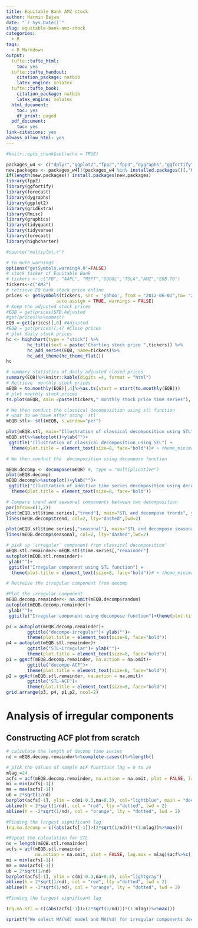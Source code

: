 ```yaml
---
title: Equitable Bank AMZ stock
author: Harmin Bajwa
date: "`r Sys.Date()`"
slug: equitable-bank-amz-stock
categories:
  - R
tags:
  - R Markdown
output:
  tufte::tufte_html:
    toc: yes
  tufte::tufte_handout:
    citation_package: natbib
    latex_engine: xelatex
  tufte::tufte_book:
    citation_package: natbib
    latex_engine: xelatex
  html_document:
    toc: yes
    df_print: paged
  pdf_document:
    toc: yes
link-citations: yes
always_allow_html: yes
---
```

```r
#knitr::opts_chunk$set(echo = TRUE)

packages_w4 <- c("dplyr","ggplot2","fpp2","fpp3","dygraphs","ggfortify","forecast","tidyquant","tidyverse","knitr","Rmisc","gridExtra","graphics")
new.packages <- packages_w4[!(packages_w4 %in% installed.packages()[,"Package"])]
if(length(new.packages)) install.packages(new.packages)
library(fpp2)
library(ggfortify)
library(forecast)
library(dygraphs)
library(ggplot2)
library(gridExtra)
library(Rmisc)
library(graphics)
library(tidyquant)
library(tidyverse)
library(forecast)
library(highcharter)

#source("multiplot.r")
```
```r
# to mute warnings
options("getSymbols.warning4.0"=FALSE)
# stock ticker of Equitable Bank
# tickers <- c("FB", "AAPL", "MSFT","GOOGL","TSLA","AMZ","EQB.TO")
tickers<-c("AMZ") 
# retrieve EQ bank stock price online
prices <- getSymbols(tickers, src = 'yahoo', from = "2012-06-01",to= "2020-09-30", 
                   auto.assign = TRUE, warnings = FALSE) 
# Keep the adjusted stock prices 
#EQB = get(prices)$FB.Adjusted
#get(prices)%>%names()
EQB = get(prices)[,6] #Adjusted
#EQB = get(prices)[,4] #Close prices
# plot daily stock prices
hc <- highchart(type = "stock") %>% 
        hc_title(text = paste("Charting stock price ",tickers)) %>% 
        hc_add_series(EQB, name=tickers)%>%
        hc_add_theme(hc_theme_flat())
hc
```

```r
# summary statistics of daily adjusted closed prices
summary(EQB)%>%knitr::kable(digits =4, format = "html")
# Retrieve  monthly stock prices
mEQB = to.monthly(EQB)[,4]%>%as.ts(start = start(to.monthly(EQB)))
# plot monthly stock prices
ts.plot(mEQB, main =paste(tickers," monthly stock price time series"), ylab="price"); grid()
```
```r
# We then conduct the classical decomposition using stl function
# what do we have after using `stl`
mEQB.stl<- stl(mEQB, s.window="per")

plot(mEQB.stl, main="Illustration of classical decomposition using STL")
mEQB.stl%>%autoplot()+ylab("")+
 ggtitle("Illustration of classical decomposition using STL") + 
  theme(plot.title = element_text(size=8, face="bold"))# + theme_minimal()
```
```r
# We then conduct the  decomposition using decompose function

mEQB.decomp <- decompose(mEQB) #, type = "multiplicative")
plot(mEQB.decomp)
mEQB.decomp%>%autoplot()+ylab("")+
 ggtitle("Illustration of additive time series decomposition using decompose function") + 
  theme(plot.title = element_text(size=8, face="bold"))

```
```r
# Compare trend and seasonal components between two decomposition
par(mfrow=c(1,2))
plot(mEQB.stl$time.series[,"trend"], main="STL and decompose trends", ylab="", cex.main=0.8)
lines(mEQB.decomp$trend, col=2, lty="dashed",lwd=2)

plot(mEQB.stl$time.series[,"seasonal"], main="STL and decompose seasonals", ylab="", cex.main=0.8)
lines(mEQB.decomp$seasonal, col=2, lty="dashed",lwd=2)
```
```r
# pick up 'irregular` component from classical decomposition'
mEQB.stl.remainder<-mEQB.stl$time.series[,"remainder"]
autoplot(mEQB.stl.remainder)+
 ylab("")+
 ggtitle("Irregular component using STL function") + 
  theme(plot.title = element_text(size=8, face="bold"))# + theme_minimal()
```


```r
# Retreive the irregular component from decomp

#Plot the irregular component
mEQB.decomp.remainder<- na.omit(mEQB.decomp$random)
autoplot(mEQB.decomp.remainder)+
 ylab("")+
 ggtitle("Irregular component using decompose function")+theme(plot.title = element_text(size=8, face="bold"))

```
```r
p3 = autoplot(mEQB.decomp.remainder)+
        ggtitle("decompe-irregular")+ ylab("")+
        theme(plot.title = element_text(size=8, face="bold"))
p4 = autoplot(mEQB.stl.remainder)+
        ggtitle("STL-irregular")+ ylab("")+
        theme(plot.title = element_text(size=8, face="bold"))
p1 = ggAcf(mEQB.decomp.remainder, na.action = na.omit)+
        ggtitle("decompe-ACF")+
        theme(plot.title = element_text(size=8, face="bold"))
p2 = ggAcf(mEQB.stl.remainder, na.action = na.omit)+
        ggtitle("STL-ACF")+
        theme(plot.title = element_text(size=8, face="bold"))
grid.arrange(p3, p4, p1,p2, ncol=2)
```
# Analysis of irregular components
## Constructing ACF plot from scratch
```r
# calculate the length of decomp time series
nd = mEQB.decomp.remainder%>%complete.cases()%>%length()

# pick the values of sample ACF functions lag = 0 to 24
mlag =24
acfs = acf(mEQB.decomp.remainder, na.action = na.omit, plot = FALSE, lag.max = mlag)$acf%>%c()
mi = min(acfs[-1])
ma = max(acfs[-1])
ub = 2*sqrt(1/nd)
barplot(acfs[-1], ylim = c(mi-0.3,ma+0.3), col="lightblue", main = "decomp-ACF")
abline(h = 2*sqrt(1/nd), col = "red", lty ="dotted", lwd = 2)
abline(h = -2*sqrt(1/nd), col = "orange", lty = "dotted", lwd = 2)
```
```r
#Finding the largest significant lag
(nq.ma.decomp = c((abs(acfs[-1])>(2*sqrt(1/nd)))*(1:mlag))%>%max())

```

```r

#Repeat the calculation for STL
ns = length(mEQB.stl.remainder)
acfs = acf(mEQB.stl.remainder, 
           na.action = na.omit, plot = FALSE, lag.max = mlag)$acf%>%c()
mi = min(acfs[-1])
ma = max(acfs[-1])
ub = 2*sqrt(1/nd)
barplot(acfs[-1], ylim = c(mi-0.3,ma+0.3), col="lightgray")
abline(h = 2*sqrt(1/nd), col = "red", lty ="dotted", lwd = 2)
abline(h = -2*sqrt(1/nd), col = "orange", lty = "dotted", lwd = 2)
```
```r
#Finding the largest significant lag

(nq.ma.stl = c((abs(acfs[-1])>(2*sqrt(1/nd)))*(1:mlag))%>%max())

```
```r
sprintf("We select MA(%d) model and MA(%d) for irregular components decomposing from decompose and stl, respectively.",nq.ma.decomp,nq.ma.stl)
```
